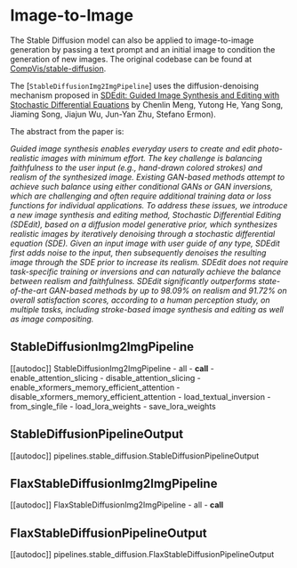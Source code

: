 <!--Copyright 2023 The HuggingFace Team. All rights reserved.

Licensed under the Apache License, Version 2.0 (the "License"); you may not use this file except in compliance with
the License. You may obtain a copy of the License at

http://www.apache.org/licenses/LICENSE-2.0

Unless required by applicable law or agreed to in writing, software distributed under the License is distributed on
an "AS IS" BASIS, WITHOUT WARRANTIES OR CONDITIONS OF ANY KIND, either express or implied. See the License for the
specific language governing permissions and limitations under the License.
-->

# Image-to-Image

The Stable Diffusion model can also be applied to image-to-image generation by passing a text prompt and an initial image to condition the generation of new images. The original codebase can be found at [CompVis/stable-diffusion](https://github.com/CompVis/stable-diffusion/blob/main/scripts/img2img.py).

The [`StableDiffusionImg2ImgPipeline`] uses the diffusion-denoising mechanism proposed in [SDEdit: Guided Image Synthesis and Editing with Stochastic Differential Equations](https://huggingface.co/papers/2108.01073) by Chenlin Meng, Yutong He, Yang Song, Jiaming Song, Jiajun Wu, Jun-Yan Zhu, Stefano Ermon).

The abstract from the paper is:

*Guided image synthesis enables everyday users to create and edit photo-realistic images with minimum effort. The key challenge is balancing faithfulness to the user input (e.g., hand-drawn colored strokes) and realism of the synthesized image. Existing GAN-based methods attempt to achieve such balance using either conditional GANs or GAN inversions, which are challenging and often require additional training data or loss functions for individual applications. To address these issues, we introduce a new image synthesis and editing method, Stochastic Differential Editing (SDEdit), based on a diffusion model generative prior, which synthesizes realistic images by iteratively denoising through a stochastic differential equation (SDE). Given an input image with user guide of any type, SDEdit first adds noise to the input, then subsequently denoises the resulting image through the SDE prior to increase its realism. SDEdit does not require task-specific training or inversions and can naturally achieve the balance between realism and faithfulness. SDEdit significantly outperforms state-of-the-art GAN-based methods by up to 98.09% on realism and 91.72% on overall satisfaction scores, according to a human perception study, on multiple tasks, including stroke-based image synthesis and editing as well as image compositing.*

## StableDiffusionImg2ImgPipeline

[[autodoc]] StableDiffusionImg2ImgPipeline
	- all
	- __call__
	- enable_attention_slicing
	- disable_attention_slicing
	- enable_xformers_memory_efficient_attention
	- disable_xformers_memory_efficient_attention
	- load_textual_inversion
	- from_single_file
	- load_lora_weights
	- save_lora_weights

## StableDiffusionPipelineOutput

[[autodoc]] pipelines.stable_diffusion.StableDiffusionPipelineOutput

## FlaxStableDiffusionImg2ImgPipeline

[[autodoc]] FlaxStableDiffusionImg2ImgPipeline
	- all
	- __call__

## FlaxStableDiffusionPipelineOutput

[[autodoc]] pipelines.stable_diffusion.FlaxStableDiffusionPipelineOutput
